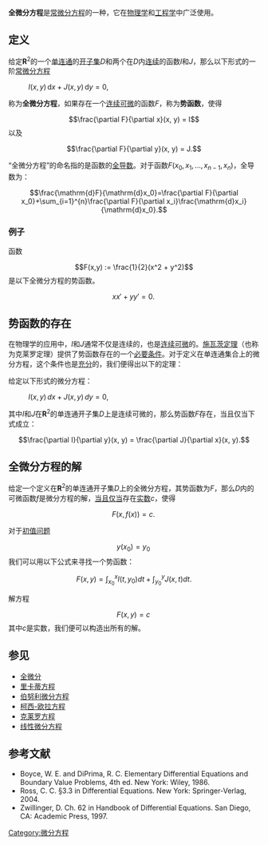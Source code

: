 {{NoteTA
|G1 = Math
}}
{{微積分學}}
'''全微分方程'''是[[常微分方程|常微分方程]]的一种，它在[[物理学|物理学]]和[[工程学|工程学]]中广泛使用。

==定义==

给定'''R'''<sup>2</sup>的一个[[单连通|单连通]]的[[开子集|开子集]]''D''和两个在''D''内[[连续函数|连续]]的函数''I''和''J''，那么以下形式的一阶[[常微分方程|常微分方程]]

: <math>I(x, y)\, \mathrm{d}x + J(x, y)\, \mathrm{d}y = 0, \,\!</math>

称为'''全微分方程'''，如果存在一个[[连续可微|连续可微]]的函数''F''，称为'''势函数'''，使得
:<math>\frac{\partial F}{\partial x}(x, y) = I</math>
以及
:<math>\frac{\partial F}{\partial y}(x, y) = J.</math>

“全微分方程”的命名指的是函数的[[全导数|全导数]]。对于函数<math>F(x_0, x_1,...,x_{n-1},x_n)</math>，全导数为：
:<math>\frac{\mathrm{d}F}{\mathrm{d}x_0}=\frac{\partial F}{\partial x_0}+\sum_{i=1}^{n}\frac{\partial F}{\partial x_i}\frac{\mathrm{d}x_i}{\mathrm{d}x_0}.</math>

===例子===

函数
:<math>F(x,y) := \frac{1}{2}(x^2 + y^2)</math>
是以下全微分方程的势函数。
:<math>xx' + yy' = 0.\,</math>

==势函数的存在==

在物理学的应用中，''I''和''J''通常不仅是连续的，也是[[连续可微|连续可微]]的。[[二阶偏导数的对称|施瓦茨定理]]（也称为克莱罗定理）提供了势函数存在的一个[[必要条件|必要条件]]。对于定义在单连通集合上的微分方程，这个条件也是[[充分|充分]]的，我们便得出以下的定理：

给定以下形式的微分方程：
: <math>I(x, y)\, dx + J(x, y)\, dy = 0, \,\!</math>
其中''I''和''J''在'''R'''<sup>2</sup>的单连通开子集''D''上是连续可微的，那么势函数''F''存在，当且仅当下式成立：
:<math>\frac{\partial I}{\partial y}(x, y) = \frac{\partial J}{\partial x}(x, y).</math>

==全微分方程的解==

给定一个定义在'''R'''<sup>2</sup>的单连通开子集''D''上的全微分方程，其势函数为''F''，那么''D''内的可微函数''f''是微分方程的解，[[当且仅当|当且仅当]]存在[[实数|实数]]''c''，使得
:<math>F(x, f(x)) = c.\,</math> 

对于[[初值问题|初值问题]]
:<math>y(x_0) = y_0\,</math>
我们可以用以下公式来寻找一个势函数：
:<math>F(x,y) = \int_{x_0}^x I(t,y_0) dt + \int_{y_0}^y J(x,t) dt.</math>

解方程
:<math>F(x,y) = c\,</math>
其中''c''是实数，我们便可以构造出所有的解。

==参见==
*[[全微分|全微分]]
*[[里卡蒂方程|里卡蒂方程]]
*[[伯努利微分方程|伯努利微分方程]]
*[[柯西-欧拉方程|柯西-欧拉方程]]
*[[克莱罗方程|克莱罗方程]]
*[[线性微分方程|线性微分方程]]

==参考文献==
*Boyce, W. E. and DiPrima, R. C. Elementary Differential Equations and Boundary Value Problems, 4th ed. New York: Wiley, 1986. 
*Ross, C. C. §3.3 in Differential Equations. New York: Springer-Verlag, 2004. 
*Zwillinger, D. Ch. 62 in Handbook of Differential Equations. San Diego, CA: Academic Press, 1997.

[[Category:微分方程|Category:微分方程]]